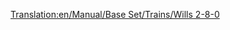 [[Translation:en/Manual/Base Set/Trains/Wills 2-8-0]]
{{fr/Manual/Base Set/Trains/Train|Nom=Wills 2-8-0
|Image=[[File:en/Manual/Base Set/Trains/Wills280.png]]
|Coût=16 406£ (32 812$)
|Vitesse=88 km/h (55 mph)
|Poids=145 t
|Puissance=1100 cv (820 kW)
|Entretien=2 132£ (4 264$)
|Conception=1945
|Vie=21
|Capacité=N/A
|Description=La seule locomotive à vapeur sous les climats subarctique et subtropical.
|Réalité=Différents trains 2-8-0 existent. Il n'est pas clair lequel a servi de base pour la version de Transport Tycoon.<br/>
Quelques 2-8-0: [http://www.lner.info/locos/O/o.shtml] [http://www.lner.info/locos/P/p.shtml] (en anglais)
}}
